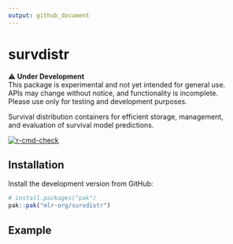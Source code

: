 ```yaml
---
output: github_document
---
```


# survdistr

⚠️ **Under Development**  
This package is experimental and not yet intended for general use.  
APIs may change without notice, and functionality is incomplete.  
Please use only for testing and development purposes.

Survival distribution containers for efficient storage, management,  
and evaluation of survival model predictions.

<!-- badges: start -->
[![r-cmd-check](https://github.com/mlr-org/survdistr/actions/workflows/r-cmd-check.yml/badge.svg)](https://github.com/mlr-org/mlr3survival/actions/workflows/r-cmd-check.yml)
<!--[![CRAN Status](https://www.r-pkg.org/badges/version-ago/survdistr)](https://cran.r-project.org/package=survdistr) -->
<!-- badges: end -->

## Installation

Install the development version from GitHub:

```r
# install.packages("pak")
pak::pak("mlr-org/survdistr")
```

## Example
